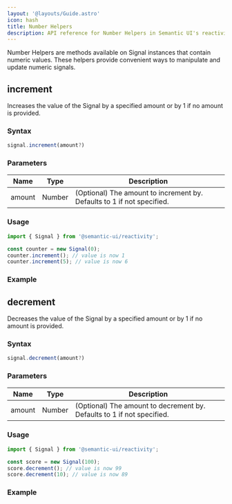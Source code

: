 ```yaml
---
layout: '@layouts/Guide.astro'
icon: hash
title: Number Helpers
description: API reference for Number Helpers in Semantic UI's reactivity system
---
```


Number Helpers are methods available on Signal instances that contain numeric values. These helpers provide convenient ways to manipulate and update numeric signals.

## increment

Increases the value of the Signal by a specified amount or by 1 if no amount is provided.

### Syntax
```javascript
signal.increment(amount?)
```

### Parameters

| Name | Type | Description |
|------|------|-------------|
| amount | Number | (Optional) The amount to increment by. Defaults to 1 if not specified. |

### Usage

```javascript
import { Signal } from '@semantic-ui/reactivity';

const counter = new Signal(0);
counter.increment(); // value is now 1
counter.increment(5); // value is now 6
```

### Example
<PlaygroundExample id="reactive-increment" direction="horizontal"></PlaygroundExample>

## decrement

Decreases the value of the Signal by a specified amount or by 1 if no amount is provided.

### Syntax
```javascript
signal.decrement(amount?)
```

### Parameters

| Name | Type | Description |
|------|------|-------------|
| amount | Number | (Optional) The amount to decrement by. Defaults to 1 if not specified. |

### Usage

```javascript
import { Signal } from '@semantic-ui/reactivity';

const score = new Signal(100);
score.decrement(); // value is now 99
score.decrement(10); // value is now 89
```

### Example
<PlaygroundExample id="reactive-decrement" direction="horizontal"></PlaygroundExample>
